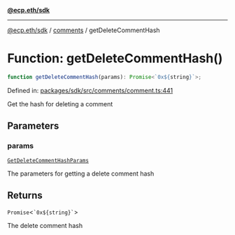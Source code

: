 [**@ecp.eth/sdk**](../../index.mdx)

***

[@ecp.eth/sdk](/sdk-reference/index.mdx) / [comments](/sdk-reference/comments/index.mdx) / getDeleteCommentHash

# Function: getDeleteCommentHash()

```ts
function getDeleteCommentHash(params): Promise<`0x${string}`>;
```

Defined in: [packages/sdk/src/comments/comment.ts:441](https://github.com/ecp-eth/comments-monorepo/blob/main/packages/sdk/src/comments/comment.ts#L441)

Get the hash for deleting a comment

## Parameters

### params

[`GetDeleteCommentHashParams`](/sdk-reference/comments/type-aliases/GetDeleteCommentHashParams.mdx)

The parameters for getting a delete comment hash

## Returns

`Promise`\<`` `0x${string}` ``\>

The delete comment hash
